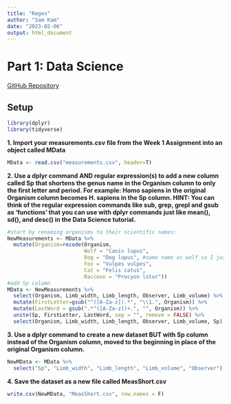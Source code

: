```yaml
---
title: "Regex"
author: "Sam Kam"
date: "2023-02-06"
output: html_document
---
```


# Part 1: Data Science

[GitHub Repository](https://github.com/samkam48/BIOL432_Assignment5)

## Setup
```r
library(dplyr)
library(tidyverse)
```


**1. Import your measurements.csv file from the Week 1 Assignment into an object called MData**
```r
MData <- read.csv("measurements.csv", header=T)
```


**2. Use a dplyr command AND regular expression(s) to add a new column called Sp that shortens the genus name in the Organism column to only the first letter and period. For example: Homo sapiens in the original Organism column becomes H. sapiens in the Sp column. HINT: You can think of the regular expression commands like sub, grep, grepl and gsub as 'functions' that you can use with dplyr commands just like mean(), sd(), and desc() in the Data Science tutorial.**
```r
#start by renaming organisms to their scientific names:
NewMeasurements <- MData %>% 
  mutate(Organism=recode(Organism,
                         Wolf = "Canis lupus",
                         Dog = "Dog lupus", #same name as wolf so I just did this instead
                         Fox = "Vulpes vulpes",
                         Cat = "Felis catus",
                         Raccoon = "Procyon lotor"))
#add Sp column
MData <- NewMeasurements %>% 
  select(Organism, Limb_width, Limb_length, Observer, Limb_volume) %>% 
  mutate(FirstLetter=gsub("^([A-Za-z]).*", "\\1.", Organism)) %>% 
  mutate(LastWord = gsub(".*^([A-Za-z])+.", "", Organism)) %>% 
  unite(Sp, FirstLetter, LastWord, sep = "", remove = FALSE) %>% 
  select(Organism, Limb_width, Limb_length, Observer, Limb_volume, Sp)
```

**3. Use a dplyr command to create a new dataset BUT with Sp column instead of the Organism column, moved to the beginning in place of the original Organism column.**
```r
NewMData <- MData %>% 
  select("Sp", "Limb_width", "Limb_length", "Limb_volume", "Observer")
```

**4. Save the dataset as a new file called MeasShort.csv**
```r
write.csv(NewMData, "MeasShort.csv", row.names = F)
```

